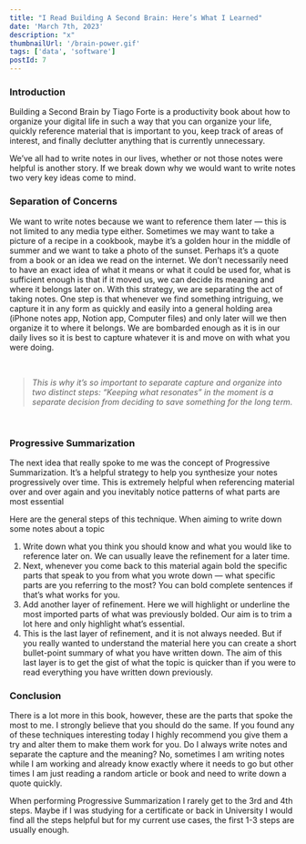 ```yaml
---
title: "I Read Building A Second Brain: Here’s What I Learned"
date: 'March 7th, 2023'
description: "x"
thumbnailUrl: '/brain-power.gif'
tags: ['data', 'software']
postId: 7
---
```


### Introduction
Building a Second Brain by Tiago Forte is a productivity book about how to organize your digital life in such a way that you can organize your life, quickly reference material that is important to you, keep track of areas of interest, and finally declutter anything that is currently unnecessary. 

We’ve all had to write notes in our lives, whether or not those notes were helpful is another story. If we break down why we would want to write notes two very key ideas come to mind.

### Separation of Concerns
We want to write notes because we want to reference them later — this is not limited to any media type either. Sometimes we may want to take a picture of a recipe in a cookbook, maybe it’s a golden hour in the middle of summer and we want to take a photo of the sunset. Perhaps it’s a quote from a book or an idea we read on the internet. We don’t necessarily need to have an exact idea of what it means or what it could be used for, what is sufficient enough is that if it moved us, we can decide its meaning and where it belongs later on.  With this strategy, we are separating the act of taking notes. One step is that whenever we find something intriguing, we capture it in any form as quickly and easily into a general holding area (iPhone notes app, Notion app, Computer files) and only later will we then organize it to where it belongs. We are bombarded enough as it is in our daily lives so it is best to capture whatever it is and move on with what you were doing.

<br/>
<blockquote class="blockquote">
  <footer class="blockquote-footer"><cite>This is why it’s so important to separate capture and organize into two distinct steps: “Keeping what resonates” in the moment is a separate decision from deciding to save something for the long term. 
  </cite></footer>
</blockquote>
<br/>


### Progressive Summarization
The next idea that really spoke to me was the concept of Progressive Summarization. It’s a helpful strategy to help you synthesize your notes progressively over time. This is extremely helpful when referencing material over and over again and you inevitably notice patterns of what parts are most essential

Here are the general steps of this technique. When aiming to write down some notes about a topic

1. Write down what you think you should know and what you would like to reference later on. We can usually leave the refinement for a later time.
2. Next, whenever you come back to this material again bold the specific parts that speak to you from what you wrote down — what specific parts are you referring to the most? You can bold complete sentences if that’s what works for you.
3. Add another layer of refinement. Here we will highlight or underline the most imported parts of what was previously bolded. Our aim is to trim a lot here and only highlight what’s essential.
4. This is the last layer of refinement, and it is not always needed. But if you really wanted to understand the material here you can create a short bullet-point summary of what you have written down. The aim of this last layer is to get the gist of what the topic is quicker than if you were to read everything you have written down previously.

### Conclusion

There is a lot more in this book, however, these are the parts that spoke the most to me. I strongly believe that you should do the same. If you found any of these techniques interesting today I highly recommend you give them a try and alter them to make them work for you. Do I always write notes and separate the capture and the meaning? No, sometimes I am writing notes while I am working and already know exactly where it needs to go but other times I am just reading a random article or book and need to write down a quote quickly. 

When performing Progressive Summarization I rarely get to the 3rd and 4th steps. Maybe if I was studying for a certificate or back in University I would find all the steps helpful but for my current use cases, the first 1-3 steps are usually enough.